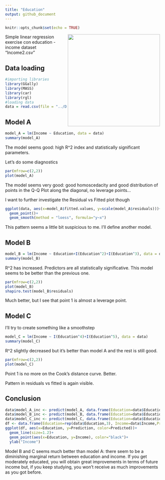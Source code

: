 ```yaml
---
title: "Education"
output: github_document
---
```


```r
knitr::opts_chunk$set(echo = TRUE)
```

<img src="images/money_education.jfif" width="300" align="right"/>

Simple linear regression exercise con education - income dataset "Income2.csv"

## Data loading

```r
#importing libraries
library(GGally)
library(MASS)
library(car)
library(rgl)
#loading data
data = read.csv(file = "../Datasets/Income2.csv", header = T)
```

## Model A

```r
model_A = lm(Income ~ Education, data = data)
summary(model_A)

```

The model seems good: high R\^2 index and statistically significant parameters.

Let's do some diagnostics

```r
par(mfrow=c(2,2))
plot(model_A)
```

The model seems very good: good homoscedacity and good distribution of points in the Q-Q Plot along the diagonal, no leverage points...

I want to further investigate the Residual vs Fitted plot though

```r
ggplot(data, aes(x=model_A$fitted.values, y=scale(model_A$residuals)))+
  geom_point()+
  geom_smooth(method = "loess", formula="y~x")
```

This pattern seems a little bit suspicious to me. I'll define another model.

## Model B

```r
model_B = lm(Income ~ Education+I(Education^2)+I(Education^3), data = data)
summary(model_B)

```

R\^2 has increased. Predictors are all statistically significative. This model seems to be better than the previous one.

```r
par(mfrow=c(2,2))
plot(model_B)
shapiro.test(model_B$residuals)
```

Much better, but I see that point 1 is almost a leverage point.

## Model C

I'll try to create something like a smoothstep

```r
model_C = lm(Income ~ I(Education^4)+I(Education^5), data = data)
summary(model_C)

```

R\^2 slightly decreased but it's better than model A and the rest is still good.

```r
par(mfrow=c(2,2))
plot(model_C)
```

Point 1 is no more on the Cook's distance curve. Better.

Pattern in residuals vs fitted is again visible.

## Conclusion

```r
data$model_A_inc <- predict(model_A, data.frame(Education=data$Education))
data$model_B_inc <- predict(model_B, data.frame(Education=data$Education))
data$model_C_inc <- predict(model_C, data.frame(Education=data$Education))
df <- data.frame(Education=rep(data$Education,3), Income=data$Income,Prediction=c(data$model_A_inc,data$model_B_inc,data$model_C_inc), Predicted=c(rep("model A",30),rep("model B",30),rep("model C",30)))
ggplot(df, aes(x=Education, y=Prediction, color=Predicted))+
  geom_line(size=1.2)+
  geom_point(aes(x=Education, y=Income), color="black")+
  ylab("Income")

```

Model B and C seems much better than model A: there seem to be a diminishing marginal return between education and income. If you get moderately educated, you will obtain great improvements in terms of future income but, if you keep studying, you won't receive as much improvements as you got before.
